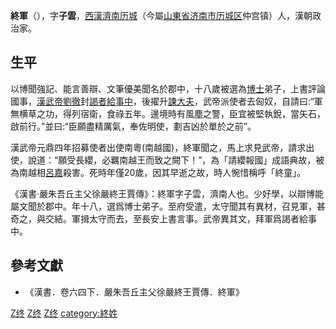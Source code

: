 '''終軍'''（{{bd|前133年||前112年||catIdx=Zhong,终}}），字'''子雲'''，[[西漢|西漢]][[濟南|濟南]][[历城|历城]]（今屬[[山東省|山東省]][[济南市|济南市]][[历城区|历城区]]仲宫镇）人，漢朝政治家。

==生平==
以博聞強記、能言善辯、文筆優美聞名於郡中，十八歲被選為[[博士|博士]]弟子，上書評論國事，[[漢武帝|漢武帝]][[劉徹|劉徹]]封[[謁者給事中|謁者給事中]]，後擢升[[諫大夫|諫大夫]]，武帝派使者去匈奴，自請曰:“軍無横草之功，得列宿衛，食祿五年。邊境時有風塵之警，臣宜被堅執銳，當矢石，啟前行。”並曰:“臣願盡精厲氣，奉佐明使，劃吉凶於單於之前”。

漢武帝元鼎四年招募使者出使南粵(南越國)，終軍聞之，馬上求見武帝，請求出使，說道：“願受長纓，必羈南越王而致之闕下！”，為「請纓報國」成語典故，被為南越相[[呂嘉|呂嘉]]殺害。死時年僅20歲，因其早逝之故，時人惋惜稱呼「終童」。

《漢書·嚴朱吾丘主父徐嚴終王賈傳》：終軍字子雲，濟南人也。少好學，以辯博能屬文聞於郡中。年十八，選爲博士弟子。至府受遣，太守聞其有異材，召見軍，甚奇之，與交結。軍揖太守而去，至長安上書言事。武帝異其文，拜軍爲謁者給事中。

==參考文獻==
*《漢書．卷六四下．嚴朱吾丘主父徐嚴終王賈傳．終軍》

{{中國政治人物小作品}}


[[category:西漢諫大夫|Z终]]
[[category:漢朝被處決者|Z终]]
[[category:章丘人|Z终]]
[[category:終姓|category:終姓]]